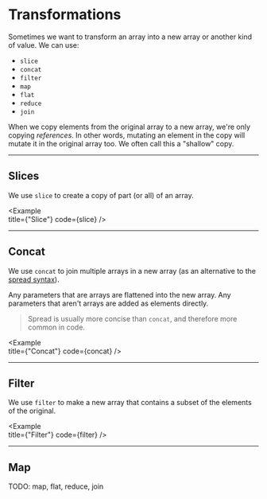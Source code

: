 
# Transformations

Sometimes we want to transform an array into a new array or another kind of value. We can use:

- `slice`
- `concat`
- `filter`
- `map`
- `flat`
- `reduce`
- `join`

When we copy elements from the original array to a new array, we're only copying _references_. In other words, mutating an element in the copy will mutate it in the original array too. We often call this a "shallow" copy. 

---

## Slices

We use `slice` to create a copy of part (or all) of an array. 

<Example   
  title={"Slice"}
  code={slice}
/>

---

## Concat

We use `concat` to join multiple arrays in a new array (as an alternative to the [spread syntax](/syntax/spread)).

Any parameters that are arrays are flattened into the new array. Any parameters that aren't arrays are added as elements directly.

> Spread is usually more concise than `concat`, and therefore more common in code.

<Example   
  title={"Concat"}
  code={concat}
/>

---

## Filter

We use `filter` to make a new array that contains a subset of the elements of the original.

<Example   
  title={"Filter"}
  code={filter}
/>

---

## Map

TODO: map, flat, reduce, join